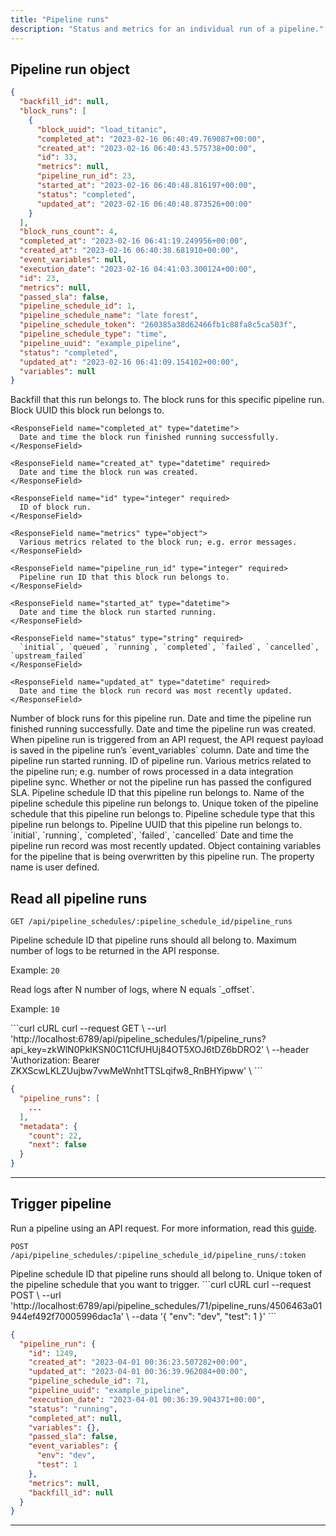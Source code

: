 ```yaml
---
title: "Pipeline runs"
description: "Status and metrics for an individual run of a pipeline."
---
```


## Pipeline run object

```json
{
  "backfill_id": null,
  "block_runs": [
    {
      "block_uuid": "load_titanic",
      "completed_at": "2023-02-16 06:40:49.769087+00:00",
      "created_at": "2023-02-16 06:40:43.575738+00:00",
      "id": 33,
      "metrics": null,
      "pipeline_run_id": 23,
      "started_at": "2023-02-16 06:40:48.816197+00:00",
      "status": "completed",
      "updated_at": "2023-02-16 06:40:48.873526+00:00"
    }
  ],
  "block_runs_count": 4,
  "completed_at": "2023-02-16 06:41:19.249956+00:00",
  "created_at": "2023-02-16 06:40:38.681910+00:00",
  "event_variables": null,
  "execution_date": "2023-02-16 04:41:03.300124+00:00",
  "id": 23,
  "metrics": null,
  "passed_sla": false,
  "pipeline_schedule_id": 1,
  "pipeline_schedule_name": "late forest",
  "pipeline_schedule_token": "260385a38d62466fb1c88fa8c5ca503f",
  "pipeline_schedule_type": "time",
  "pipeline_uuid": "example_pipeline",
  "status": "completed",
  "updated_at": "2023-02-16 06:41:09.154102+00:00",
  "variables": null
}
```

<ResponseField name="backfill_id" type="integer">
  Backfill that this run belongs to.
</ResponseField>

<ResponseField name="block_runs" type="array of objects">
  The block runs for this specific pipeline run.

  <Expandable title="properties">
    <ResponseField name="block_uuid" type="string" required>
      Block UUID this block run belongs to.
    </ResponseField>

    <ResponseField name="completed_at" type="datetime">
      Date and time the block run finished running successfully.
    </ResponseField>

    <ResponseField name="created_at" type="datetime" required>
      Date and time the block run was created.
    </ResponseField>

    <ResponseField name="id" type="integer" required>
      ID of block run.
    </ResponseField>

    <ResponseField name="metrics" type="object">
      Various metrics related to the block run; e.g. error messages.
    </ResponseField>

    <ResponseField name="pipeline_run_id" type="integer" required>
      Pipeline run ID that this block run belongs to.
    </ResponseField>

    <ResponseField name="started_at" type="datetime">
      Date and time the block run started running.
    </ResponseField>

    <ResponseField name="status" type="string" required>
      `initial`, `queued`, `running`, `completed`, `failed`, `cancelled`, `upstream_failed`
    </ResponseField>

    <ResponseField name="updated_at" type="datetime" required>
      Date and time the block run record was most recently updated.
    </ResponseField>
  </Expandable>
</ResponseField>

<ResponseField name="block_runs_count" type="integer" required>
  Number of block runs for this pipeline run.
</ResponseField>

<ResponseField name="completed_at" type="datetime">
  Date and time the pipeline run finished running successfully.
</ResponseField>

<ResponseField name="created_at" type="datetime" required>
  Date and time the pipeline run was created.
</ResponseField>

<ResponseField name="event_variables" type="object">
  When pipeline run is triggered from an API request, the API request payload is saved in the
  pipeline run’s `event_variables` column.
</ResponseField>

<ResponseField name="execution_date" type="datetime">
  Date and time the pipeline run started running.
</ResponseField>

<ResponseField name="id" type="integer" required>
  ID of pipeline run.
</ResponseField>

<ResponseField name="metrics" type="object">
  Various metrics related to the pipeline run; e.g. number of rows processed in a
  data integration pipeline sync.
</ResponseField>

<ResponseField name="passed_sla" type="boolean">
  Whether or not the pipeline run has passed the configured SLA.
</ResponseField>

<ResponseField name="pipeline_schedule_id" type="integer" required>
  Pipeline schedule ID that this pipeline run belongs to.
</ResponseField>

<ResponseField name="pipeline_schedule_name" type="string" required>
  Name of the pipeline schedule this pipeline run belongs to.
</ResponseField>

<ResponseField name="pipeline_schedule_token" type="string" required>
  Unique token of the pipeline schedule that this pipeline run belongs to.
</ResponseField>

<ResponseField name="pipeline_schedule_type" type="string" required>
  Pipeline schedule type that this pipeline run belongs to.
</ResponseField>

<ResponseField name="pipeline_uuid" type="string" required>
  Pipeline UUID that this pipeline run belongs to.
</ResponseField>

<ResponseField name="status" type="string" required>
  `initial`, `running`, `completed`, `failed`, `cancelled`
</ResponseField>

<ResponseField name="updated_at" type="datetime" required>
  Date and time the pipeline run record was most recently updated.
</ResponseField>

<ResponseField name="variables" type="object">
  Object containing variables for the pipeline that is being overwritten by this pipeline run.

  <Expandable title="properties" defaultOpen="true">
    <ResponseField name="[key]" type="string">
      The property name is user defined.
    </ResponseField>
  </Expandable>
</ResponseField>

## Read all pipeline runs

`GET /api/pipeline_schedules/:pipeline_schedule_id/pipeline_runs`

<ParamField path="pipeline_schedule_id" type="integer" required>
  Pipeline schedule ID that pipeline runs should all belong to.
</ParamField>

<ParamField query="_limit" type="integer">
  Maximum number of logs to be returned in the API response.

  Example: `20`
</ParamField>

<ParamField query="_offset" type="integer">
  Read logs after N number of logs, where N equals `_offset`.

  Example: `10`
</ParamField>

<CodeGroup>
```curl cURL
curl --request GET \
  --url 'http://localhost:6789/api/pipeline_schedules/1/pipeline_runs?api_key=zkWlN0PkIKSN0C11CfUHUj84OT5XOJ6tDZ6bDRO2' \
  --header 'Authorization: Bearer ZKXScwLKLZUujbw7vwMeWnhtTTSLqifw8_RnBHYipww' \
```
</CodeGroup>

```json
{
  "pipeline_runs": [
    ...
  ],
  "metadata": {
    "count": 22,
    "next": false
  }
}
```

---

## Trigger pipeline

Run a pipeline using an API request. For more information,
read this [guide](/guides/trigger-pipeline-api).

`POST /api/pipeline_schedules/:pipeline_schedule_id/pipeline_runs/:token`

<ParamField path="pipeline_schedule_id" type="integer" required>
  Pipeline schedule ID that pipeline runs should all belong to.
</ParamField>

<ParamField path="token" type="string" required>
  Unique token of the pipeline schedule that you want to trigger.
</ParamField>

<CodeGroup>
```curl cURL
curl --request POST \
  --url 'http://localhost:6789/api/pipeline_schedules/71/pipeline_runs/4506463a01944ef492f70005996dac1a' \
  --data '{
  "env": "dev",
  "test": 1
}'
```
</CodeGroup>

```json
{
  "pipeline_run": {
    "id": 1249,
    "created_at": "2023-04-01 00:36:23.507282+00:00",
    "updated_at": "2023-04-01 00:36:39.962084+00:00",
    "pipeline_schedule_id": 71,
    "pipeline_uuid": "example_pipeline",
    "execution_date": "2023-04-01 00:36:39.904371+00:00",
    "status": "running",
    "completed_at": null,
    "variables": {},
    "passed_sla": false,
    "event_variables": {
      "env": "dev",
      "test": 1
    },
    "metrics": null,
    "backfill_id": null
  }
}
```

---
